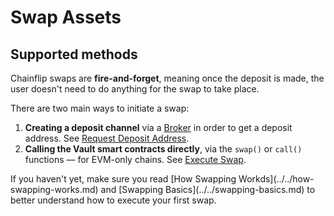 
# Swap Assets

## Supported methods

Chainflip swaps are **fire-and-forget**, meaning once the deposit is made, the user doesn't need to do anything for the swap to take place.&#x20;

There are two main ways to initiate a swap:

1. **Creating a deposit channel** via a [Broker]() in order to get a deposit address. See [Request Deposit Address](request-deposit-address.md).
2. **Calling the Vault smart contracts directly**, via the `swap()` or `call()` functions — for EVM-only chains. See [Execute Swap](execute-swap.md).

<Callout type="info">
  If you haven't yet, make sure you read [How Swapping Workds](../../how-swapping-works.md)
  and [Swapping Basics](../../swapping-basics.md) to better understand how to execute your first swap.
</Callout>
